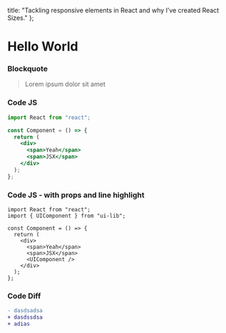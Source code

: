
  title:
    "Tackling responsive elements in React and why I’ve created React Sizes."
};

<Head>
  <title>Hello World Article</title>
</Head>

# Hello World

### Blockquote

> Lorem ipsum dolor sit amet

### Code JS

```jsx
import React from "react";

const Component = () => {
  return (
    <div>
      <span>Yeah</span>
      <span>JSX</span>
    </div>
  );
};
```

### Code JS - with props and line highlight

```jsx{2,9}{start:136}
import React from "react";
import { UIComponent } from "ui-lib";

const Component = () => {
  return (
    <div>
      <span>Yeah</span>
      <span>JSX</span>
      <UIComponent />
    </div>
  );
};
```

### Code Diff

```diff
- dasdsadsa
+ dasdssdsa
+ adias
```
